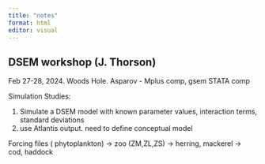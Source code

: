 ```yaml
---
title: "notes"
format: html
editor: visual
---
```


## DSEM workshop (J. Thorson)

Feb 27-28, 2024. Woods Hole. Asparov - Mplus comp, gsem STATA comp

Simulation Studies:

1.  Simulate a DSEM model with known parameter values, interaction terms, standard deviations
2.  use Atlantis output. need to define conceptual model

Forcing files ( phytoplankton) -\> zoo (ZM,ZL,ZS) -\> herring, mackerel -\> cod, haddock

